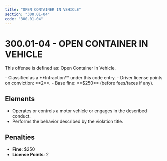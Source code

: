 ```yaml
---
title: "OPEN CONTAINER IN VEHICLE"
section: "300.01-04"
code: "300.01-04"
---
```





# 300.01-04 - OPEN CONTAINER IN VEHICLE

This offense is defined as: Open Container In Vehicle.

<Aside type="tip" title="Charge Type: Infraction">
- Classified as a **Infraction** under this code entry.
- Driver license points on conviction: **2**.
- Base fine: **$250** (before fees/taxes if any).
</Aside>

## Elements
- Operates or controls a motor vehicle or engages in the described conduct.
- Performs the behavior described by the violation title.

## Penalties
- **Fine**: $250
- **License Points**: 2
